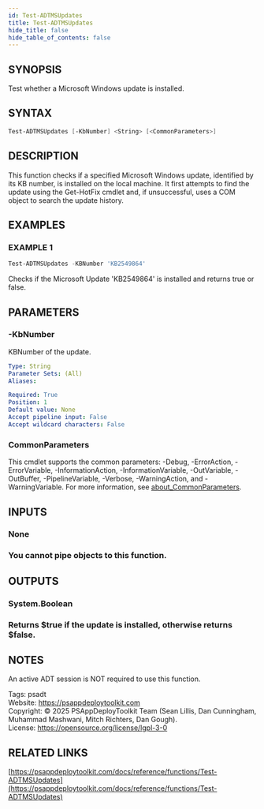 ```yaml
---
id: Test-ADTMSUpdates
title: Test-ADTMSUpdates
hide_title: false
hide_table_of_contents: false
---
```


## SYNOPSIS

Test whether a Microsoft Windows update is installed.

## SYNTAX

```powershell
Test-ADTMSUpdates [-KbNumber] <String> [<CommonParameters>]
```

## DESCRIPTION

This function checks if a specified Microsoft Windows update, identified by its KB number, is installed on the local machine.
It first attempts to find the update using the Get-HotFix cmdlet and, if unsuccessful, uses a COM object to search the update history.

## EXAMPLES

### EXAMPLE 1

```powershell
Test-ADTMSUpdates -KBNumber 'KB2549864'
```

Checks if the Microsoft Update 'KB2549864' is installed and returns true or false.

## PARAMETERS

### -KbNumber

KBNumber of the update.

```yaml
Type: String
Parameter Sets: (All)
Aliases:

Required: True
Position: 1
Default value: None
Accept pipeline input: False
Accept wildcard characters: False
```

### CommonParameters

This cmdlet supports the common parameters: -Debug, -ErrorAction, -ErrorVariable, -InformationAction, -InformationVariable, -OutVariable, -OutBuffer, -PipelineVariable, -Verbose, -WarningAction, and -WarningVariable. For more information, see [about_CommonParameters](http://go.microsoft.com/fwlink/?LinkID=113216).

## INPUTS

### None

### You cannot pipe objects to this function.
## OUTPUTS

### System.Boolean

### Returns $true if the update is installed, otherwise returns $false.
## NOTES
An active ADT session is NOT required to use this function.

Tags: psadt<br />
Website: https://psappdeploytoolkit.com<br />
Copyright: © 2025 PSAppDeployToolkit Team (Sean Lillis, Dan Cunningham, Muhammad Mashwani, Mitch Richters, Dan Gough).<br />
License: https://opensource.org/license/lgpl-3-0

## RELATED LINKS

[https://psappdeploytoolkit.com/docs/reference/functions/Test-ADTMSUpdates](https://psappdeploytoolkit.com/docs/reference/functions/Test-ADTMSUpdates)
